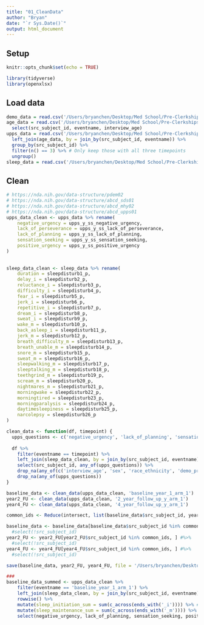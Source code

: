 ```yaml
---
title: "01_CleanData"
author: "Bryan"
date: "`r Sys.Date()`"
output: html_document
---
```


## Setup
```r
knitr::opts_chunk$set(echo = TRUE)

library(tidyverse)
library(openxlsx)
```

## Load data
```r
demo_data = read.csv('/Users/bryanchen/Desktop/Med School/Pre-Clerkships/Research/ABCD/abcd-data-release-5.1/core/abcd-general/abcd_p_demo.csv')
age_data = read.csv('/Users/bryanchen/Desktop/Med School/Pre-Clerkships/Research/ABCD/abcd-data-release-5.1/core/abcd-general/abcd_y_lt.csv') %>% 
  select(src_subject_id, eventname, interview_age)
upps_data = read.csv('/Users/bryanchen/Desktop/Med School/Pre-Clerkships/Research/ABCD/abcd-data-release-5.1/core/mental-health/mh_y_upps.csv') %>%
  left_join(age_data, by = join_by(src_subject_id, eventname)) %>%
  group_by(src_subject_id) %>%
  filter(n() == 3) %>% # Only keep those with all three timepoints
  ungroup()
sleep_data = read.csv('/Users/bryanchen/Desktop/Med School/Pre-Clerkships/Research/ABCD/abcd-data-release-5.1/core/physical-health/ph_p_sds.csv')
```

## Clean
```r
# https://nda.nih.gov/data-structure/pdem02
# https://nda.nih.gov/data-structure/abcd_sds01
# https://nda.nih.gov/data-structure/abcd_mhy02
# https://nda.nih.gov/data-structure/abcd_upps01
upps_data_clean <- upps_data %>% rename(
    negative_urgency = upps_y_ss_negative_urgency,
    lack_of_perseverance = upps_y_ss_lack_of_perseverance,
    lack_of_planning = upps_y_ss_lack_of_planning,
    sensation_seeking = upps_y_ss_sensation_seeking,
    positive_urgency = upps_y_ss_positive_urgency
)
  
  
sleep_data_clean <- sleep_data %>% rename(
    duration = sleepdisturb1_p,
    delay_i = sleepdisturb2_p,
    reluctance_i = sleepdisturb3_p,
    difficulty_i = sleepdisturb4_p,
    fear_i = sleepdisturb5_p,
    jerk_i = sleepdisturb6_p,
    repetitive_i = sleepdisturb7_p,
    dream_i = sleepdisturb8_p,
    sweat_i = sleepdisturb9_p,
    wake_m = sleepdisturb10_p,
    back_asleep_i = sleepdisturb11_p,
    jerk_m = sleepdisturb12_p,
    breath_difficulty_m = sleepdisturb13_p,
    breath_unable_m = sleepdisturb14_p,
    snore_m = sleepdisturb15_p,
    sweat_m = sleepdisturb16_p,
    sleepwalking_m = sleepdisturb17_p,
    sleeptalking_m = sleepdisturb18_p,
    teethgrind_m = sleepdisturb19_p,
    scream_m = sleepdisturb20_p,
    nightmares_m = sleepdisturb21_p,
    morningwake = sleepdisturb22_p,
    morningtired = sleepdisturb23_p,
    morningparalysis = sleepdisturb24_p,
    daytimesleepiness = sleepdisturb25_p,
    narcolepsy = sleepdisturb26_p
)

clean_data <- function(df, timepoint) {
  upps_questions <- c('negative_urgency', 'lack_of_planning', 'sensation_seeking', 'positive_urgency', 'lack_of_perseverance', 'duration', 'delay_i', 'reluctance_i', 'difficulty_i', 'fear_i', 'jerk_i', 'repetitive_i', 'dream_i', 'sweat_i', 'wake_m', 'back_asleep_i', 'jerk_m', 'breath_difficulty_m', 'breath_unable_m', 'snore_m', 'sweat_m', 'sleepwalking_m', 'sleeptalking_m', 'teethgrind_m', 'scream_m', 'nightmares_m', 'morningwake', 'morningtired', 'morningparalysis', 'daytimesleepiness', 'narcolepsy')
  
  df %>%
    filter(eventname == timepoint) %>%
    left_join(sleep_data_clean, by = join_by(src_subject_id, eventname)) %>% #inclusion of eventname filters baseline data for both
    select(src_subject_id, any_of(upps_questions)) %>%
    drop_na(any_of(c('interview_age', 'sex', 'race_ethnicity', 'demo_prnt_marital_v2', 'demo_prnt_ed_v2', 'demo_prnt_empl_v2', 'demo_prnt_income_v2'))) %>%
    drop_na(any_of(upps_questions))
}

baseline_data <- clean_data(upps_data_clean, 'baseline_year_1_arm_1')
year2_FU <- clean_data(upps_data_clean, '2_year_follow_up_y_arm_1')
year4_FU <- clean_data(upps_data_clean, '4_year_follow_up_y_arm_1')

common_ids <- Reduce(intersect, list(baseline_data$src_subject_id, year2_FU$src_subject_id, year4_FU$src_subject_id))

baseline_data <- baseline_data[baseline_data$src_subject_id %in% common_ids, ] #%>%
  #select(!src_subject_id)
year2_FU <- year2_FU[year2_FU$src_subject_id %in% common_ids, ] #%>%
  #select(!src_subject_id)
year4_FU <- year4_FU[year4_FU$src_subject_id %in% common_ids, ] #%>%
  #select(!src_subject_id)

save(baseline_data, year2_FU, year4_FU, file = '/Users/bryanchen/Desktop/Med School/Pre-Clerkships/Research/ABCD/processedData.RData')

###
baseline_data_summed <- upps_data_clean %>%
    filter(eventname == 'baseline_year_1_arm_1') %>%
    left_join(sleep_data_clean, by = join_by(src_subject_id, eventname)) %>% #inclusion of eventname filters baseline data for both
    rowwise() %>%
    mutate(sleep_initiation_sum = sum(c_across(ends_with('_i')))) %>% #sums across selected measures
    mutate(sleep_maintenance_sum = sum(c_across(ends_with('_m')))) %>%
    select(negative_urgency, lack_of_planning, sensation_seeking, positive_urgency, lack_of_perseverance, duration, ends_with('_sum'))
```